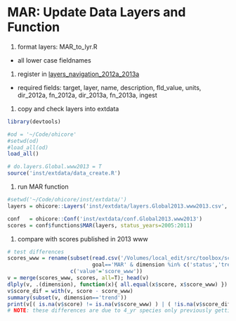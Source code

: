# MAR: Update Data Layers and Function

1. format layers: MAR_to_lyr.R
  - all lower case fieldnames
  
1. register in [layers_navigation_2012a_2013a](https://docs.google.com/a/nceas.ucsb.edu/spreadsheet/ccc?key=0At9FvPajGTwJdEJBeXlFU2ladkR6RHNvbldKQjhiRlE&usp=drive_web#gid=0)
  - required fields: target, layer, name, description, fld_value, units, dir_2012a, fn_2012a, dir_2013a, fn_2013a, ingest

1. copy and check layers into extdata

```r
library(devtools)

#od = '~/Code/ohicore'
#setwd(od)
#load_all(od)
load_all()

# do.layers.Global.www2013 = T
source('inst/extdata/data_create.R')
```

1. run MAR function

```r
#setwd('~/Code/ohicore/inst/extdata/')
layers = ohicore::Layers('inst/extdata/layers.Global2013.www2013.csv', 'inst/extdata/layers.Global2013.www2013')

conf   = ohicore::Conf('inst/extdata/conf.Global2013.www2013')
scores = conf$functions$MAR(layers, status_years=2005:2011)
```   

1. compare with scores published in 2013 www

```r

# test differences
scores_www = rename(subset(read.csv('/Volumes/local_edit/src/toolbox/scenarios/global_2013a/results/OHI_results_for_Radical_2013-10-09.csv'),
                           goal=='MAR' & dimension %in% c('status','trend') & scenario==2013 & region_id!=0),
                    c('value'='score_www'))
v = merge(scores_www, scores, all=T); head(v)
dlply(v, .(dimension), function(x){ all.equal(x$score, x$score_www) })
v$score_dif = with(v, score - score_www)
summary(subset(v, dimension=='trend'))
print(v[( is.na(v$score) != is.na(v$score_www) ) | ( !is.na(v$score_dif) & abs(v$score_dif) > 0.01 ),])
# NOTE: these differences are due to 4_yr species only previously getting trend calculated to 4 years (instead of 5)
```